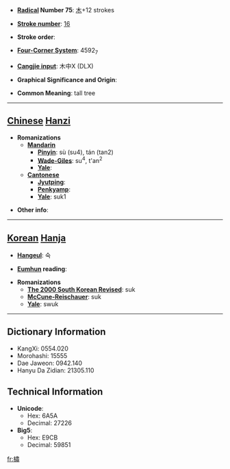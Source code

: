 * '''[[Wiktionary:Chinese radical index| Radical]] Number 75''': [[Wiktionary:Chinese radical index 木|木]]+12 strokes

* '''[[Wiktionary:Chinese total strokes index|Stroke number]]''': [[Wiktionary:Chinese total strokes index 16|16]]

* '''Stroke order''': 

* '''[[Wiktionary:Chinese four corner index|Four-Corner System]]''': 4592<sub>7</sub>

* '''[[Wiktionary:Chinese Cangjie index|Cangjie input]]''': 木中X (DLX)

* '''Graphical Significance and Origin''': 

* '''Common Meaning''': tall tree

----

== [[Chinese]] [[Hanzi]] ==

* '''Romanizations'''
** '''[[Mandarin]]'''
*** '''[[Pinyin]]''': sù (su4), tán (tan2)
*** '''[[Wade-Giles]]''': su<sup>4</sup>, t'an<sup>2</sup>
*** '''[[Yale]]''': 
** '''[[Cantonese]]'''
*** '''[[Jyutping]]''':
*** '''[[Penkyamp]]''': 
*** '''[[Yale]]''': suk1

* '''Other info''': 

----

== [[Korean]] [[Hanja]] ==

* '''[[Hangeul]]''': 숙

* '''[[Eumhun]] reading''': 

* '''Romanizations'''
** '''[[The 2000 South Korean Revised Romanization|The 2000 South Korean Revised]]''': suk
** '''[[McCune-Reischauer]]''': suk
** '''[[Yale]]''': swuk

----

== Dictionary Information ==

* KangXi: 0554.020
* Morohashi: 15555
* Dae Jaweon: 0942.140
* Hanyu Da Zidian: 21305.110

== Technical Information ==

* '''Unicode''':
** Hex: 6A5A
** Decimal: 27226
* '''Big5''':
** Hex: E9CB
** Decimal: 59851

[[fr:橚]]
